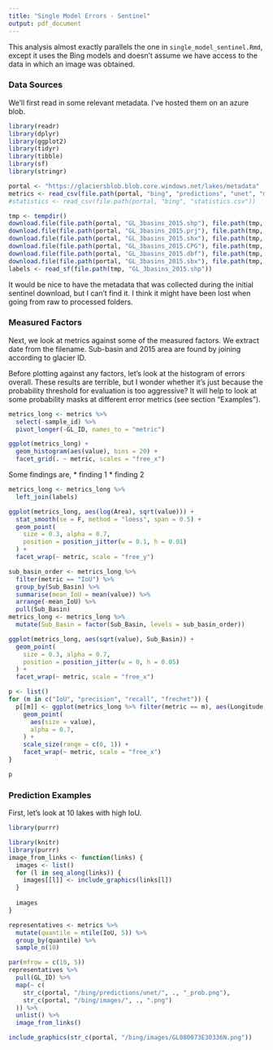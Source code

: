 ```yaml
---
title: "Single Model Errors - Sentinel"
output: pdf_document
---
```


This analysis almost exactly parallels the one in `single_model_sentinel.Rmd`,
except it uses the Bing models and doesn't assume we have access to the data in
which an image was obtained.

### Data Sources

We'll first read in some relevant metadata. I've hosted them on an azure blob.

```r
library(readr)
library(dplyr)
library(ggplot2)
library(tidyr)
library(tibble)
library(sf)
library(stringr)
```

```r
portal <- "https://glaciersblob.blob.core.windows.net/lakes/metadata"
metrics <- read_csv(file.path(portal, "bing", "predictions", "unet", "metrics.csv"))
#statistics <- read_csv(file.path(portal, "bing", "statistics.csv"))

tmp <- tempdir()
download.file(file.path(portal, "GL_3basins_2015.shp"), file.path(tmp, "GL_3basins_2015.shp"))
download.file(file.path(portal, "GL_3basins_2015.prj"), file.path(tmp, "GL_3basins_2015.prj"))
download.file(file.path(portal, "GL_3basins_2015.shx"), file.path(tmp, "GL_3basins_2015.shx"))
download.file(file.path(portal, "GL_3basins_2015.CPG"), file.path(tmp, "GL_3basins_2015.CPG"))
download.file(file.path(portal, "GL_3basins_2015.dbf"), file.path(tmp, "GL_3basins_2015.dbf"))
download.file(file.path(portal, "GL_3basins_2015.sbx"), file.path(tmp, "GL_3basins_2015.sbx"))
labels <- read_sf(file.path(tmp, "GL_3basins_2015.shp"))
```

It would be nice to have the metadata that was collected during the initial
sentinel download, but I can't find it. I think it might have been lost when
going from raw to processed folders.

### Measured Factors

Next, we look at metrics against some of the measured factors. We extract date
from the filename. Sub-basin and 2015 area are found by joining according to
glacier ID.

Before plotting against any factors, let's look at the histogram of errors
overall. These results are terrible, but I wonder whether it's just because the
probability threshold for evaluation is too aggressive? It will help to look at
some probability masks at different error metrics (see section "Examples").

```r
metrics_long <- metrics %>%
  select(-sample_id) %>%
  pivot_longer(-GL_ID, names_to = "metric")

ggplot(metrics_long) +
  geom_histogram(aes(value), bins = 20) +
  facet_grid(. ~ metric, scales = "free_x")
```

Some findings are,
* finding 1
* finding 2

```r
metrics_long <- metrics_long %>%
  left_join(labels)

ggplot(metrics_long, aes(log(Area), sqrt(value))) +
  stat_smooth(se = F, method = "loess", span = 0.5) +
  geom_point(
    size = 0.3, alpha = 0.7,
    position = position_jitter(w = 0.1, h = 0.01)
  ) +
  facet_wrap(~ metric, scale = "free_y")
```

```r
sub_basin_order <- metrics_long %>%
  filter(metric == "IoU") %>%
  group_by(Sub_Basin) %>%
  summarise(mean_IoU = mean(value)) %>%
  arrange(-mean_IoU) %>%
  pull(Sub_Basin)
metrics_long <- metrics_long %>%
  mutate(Sub_Basin = factor(Sub_Basin, levels = sub_basin_order))

ggplot(metrics_long, aes(sqrt(value), Sub_Basin)) +
  geom_point(
    size = 0.3, alpha = 0.7,
    position = position_jitter(w = 0, h = 0.05)
  ) +
  facet_wrap(~ metric, scale = "free_x")
```

```r
p <- list()
for (m in c("IoU", "precision", "recall", "frechet")) {
  p[[m]] <- ggplot(metrics_long %>% filter(metric == m), aes(Longitude, Latitude)) +
    geom_point(
      aes(size = value),
      alpha = 0.7,
    ) +
    scale_size(range = c(0, 1)) +
    facet_wrap(~ metric, scale = "free_x")
}

p
```

### Prediction Examples

First, let's look at 10 lakes with high IoU.

```r
library(purrr)
```

```r
library(knitr)
library(purrr)
image_from_links <- function(links) {
  images <- list()
  for (l in seq_along(links)) {
    images[[l]] <- include_graphics(links[l])
  }
  
  images
}

```

```r
representatives <- metrics %>%
  mutate(quantile = ntile(IoU, 5)) %>% 
  group_by(quantile) %>%
  sample_n(10)

par(mfrow = c(10, 5))
representatives %>%
  pull(GL_ID) %>%
  map(~ c(
    str_c(portal, "/bing/predictions/unet/", ., "_prob.png"),
    str_c(portal, "/bing/images/", ., ".png")
  )) %>%
  unlist() %>%
  image_from_links()
```

```r
include_graphics(str_c(portal, "/bing/images/GL080073E30336N.png"))
```
